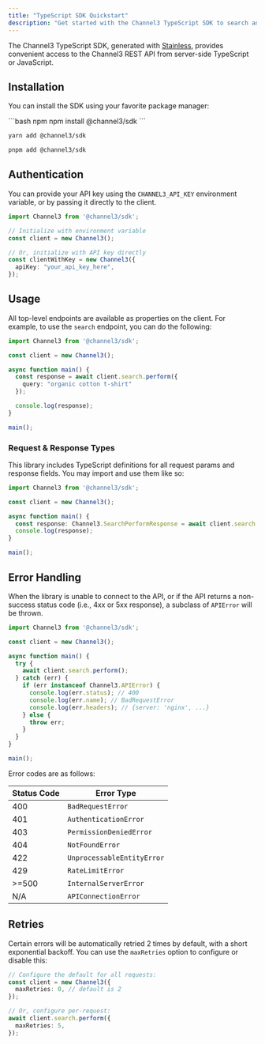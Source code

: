 ```yaml
---
title: "TypeScript SDK Quickstart"
description: "Get started with the Channel3 TypeScript SDK to search and retrieve product information."
---
```


The Channel3 TypeScript SDK, generated with [Stainless](https://www.stainless.com/), provides convenient access to the Channel3 REST API from server-side TypeScript or JavaScript.

## Installation

You can install the SDK using your favorite package manager:

<CodeGroup>
```bash npm
npm install @channel3/sdk
```

```bash yarn
yarn add @channel3/sdk
```

```bash pnpm
pnpm add @channel3/sdk
```
</CodeGroup>

## Authentication

You can provide your API key using the `CHANNEL3_API_KEY` environment variable, or by passing it directly to the client.

```typescript
import Channel3 from '@channel3/sdk';

// Initialize with environment variable
const client = new Channel3();

// Or, initialize with API key directly
const clientWithKey = new Channel3({
  apiKey: "your_api_key_here",
});
```

## Usage

All top-level endpoints are available as properties on the client. For example, to use the `search` endpoint, you can do the following:

```typescript
import Channel3 from '@channel3/sdk';

const client = new Channel3();

async function main() {
  const response = await client.search.perform({
    query: "organic cotton t-shirt"
  });

  console.log(response);
}

main();
```

### Request & Response Types

This library includes TypeScript definitions for all request params and response fields. You may import and use them like so:

```typescript
import Channel3 from '@channel3/sdk';

const client = new Channel3();

async function main() {
  const response: Channel3.SearchPerformResponse = await client.search.perform();
  console.log(response);
}

main();
```

## Error Handling

When the library is unable to connect to the API, or if the API returns a non-success status code (i.e., 4xx or 5xx response), a subclass of `APIError` will be thrown.

```typescript
import Channel3 from '@channel3/sdk';

const client = new Channel3();

async function main() {
  try {
    await client.search.perform();
  } catch (err) {
    if (err instanceof Channel3.APIError) {
      console.log(err.status); // 400
      console.log(err.name); // BadRequestError
      console.log(err.headers); // {server: 'nginx', ...}
    } else {
      throw err;
    }
  }
}

main();
```
Error codes are as follows:

| Status Code | Error Type               |
|-------------|--------------------------|
| 400         | `BadRequestError`        |
| 401         | `AuthenticationError`    |
| 403         | `PermissionDeniedError`  |
| 404         | `NotFoundError`          |
| 422         | `UnprocessableEntityError`|
| 429         | `RateLimitError`         |
| >=500       | `InternalServerError`    |
| N/A         | `APIConnectionError`     |

## Retries

Certain errors will be automatically retried 2 times by default, with a short exponential backoff. You can use the `maxRetries` option to configure or disable this:

```typescript
// Configure the default for all requests:
const client = new Channel3({
  maxRetries: 0, // default is 2
});

// Or, configure per-request:
await client.search.perform({
  maxRetries: 5,
});
```
